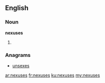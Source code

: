 ==English==

===Noun===
'''nexuses'''

# {{plural of|[[nexus]]}}

===Anagrams===
* [[unsexes#English|unsexes]]

[[ar:nexuses]]
[[fr:nexuses]]
[[ku:nexuses]]
[[my:nexuses]]